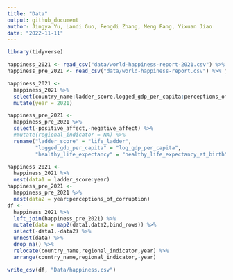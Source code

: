```yaml
---
title: "Data"
output: github_document
author: Jingya Yu, Landi Guo, Fengdi Zhang, Meng Fang, Yixuan Jiao
date: "2022-11-11"
---
```


```r
library(tidyverse)
```


```r
happiness_2021 <- read_csv("data/world-happiness-report-2021.csv") %>% janitor::clean_names()
happiness_pre_2021 <- read_csv("data/world-happiness-report.csv") %>% janitor::clean_names()

happiness_2021 <-
  happiness_2021 %>%
  select(country_name:ladder_score,logged_gdp_per_capita:perceptions_of_corruption) %>%
  mutate(year = 2021) 

happiness_pre_2021 <-
  happiness_pre_2021 %>%
  select(-positive_affect,-negative_affect) %>%
  #mutate(regional_indicator = NA) %>%
  rename("ladder_score" = "life_ladder", 
         "logged_gdp_per_capita" = "log_gdp_per_capita",
         "healthy_life_expectancy" = "healthy_life_expectancy_at_birth")

happiness_2021 <- 
  happiness_2021 %>%
  nest(data1 = ladder_score:year)
happiness_pre_2021 <- 
  happiness_pre_2021 %>%
  nest(data2 = year:perceptions_of_corruption)
df <- 
  happiness_2021 %>%
  left_join(happiness_pre_2021) %>%
  mutate(data = map2(data1,data2,bind_rows)) %>%
  select(-data1,-data2) %>%
  unnest(data) %>%
  drop_na() %>%
  relocate(country_name,regional_indicator,year) %>%
  arrange(country_name,regional_indicator,-year)
```

```r
write_csv(df, "Data/happiness.csv")
```

